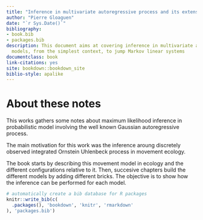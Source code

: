 ```yaml
--- 
title: "Inference in multivariate autoregressive process and its extensions"
author: "Pierre Gloaguen"
date: "`r Sys.Date()`"
bibliography:
- book.bib
- packages.bib
description: This document aims at covering inference in multivariate autoregressive
  models, from the simplest context, to jump Markov linear systems
documentclass: book
link-citations: yes
site: bookdown::bookdown_site
biblio-style: apalike
---
```


# About these notes {-}


This works gathers some notes about maximum likelihood inference in probabilistic model involving the well known Gaussian autoregressive process.

The main motivation for this work was the inference aroung discretely observed integrated Ornstein Uhlenbeck process in movement ecology. 

The book starts by describing this movement model in ecology and the different configurations relative to it. Then, succesive chapters build the different models by adding different bricks. 
The objective is to show how the inference can be performed for each model.

```r
# automatically create a bib database for R packages
knitr::write_bib(c(
  .packages(), 'bookdown', 'knitr', 'rmarkdown'
), 'packages.bib')
```
